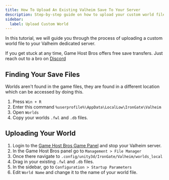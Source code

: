 ```yaml
---
title: How To Upload An Existing Valheim Save To Your Server
description: Step-by-step guide on how to upload your custom world file to your Valheim server.
sidebar:
  label: Upload Custom World
---
```


In this tutorial, we will guide you through the process of uploading a custom world file to your Valheim dedicated server.

If you get stuck at any time, Game Host Bros offers free save transfers. Just reach out to a bro on [Discord](https://discord.gg/FN4XgbAwzr)

## Finding Your Save Files

Worlds aren't found in the game files, they are found in a different location which can be accessed by doing this.

1. Press `Win + R` 
2. Enter this command `%userprofile%\AppData\LocalLow\IronGate\Valheim`
3. Open `Worlds`
4. Copy your worlds `.fwl` and `.db` files.

## Uploading Your World

1. Login to the [Game Host Bros Game Panel](https://panel.gamehostbros.com/) and stop your Valheim server.
2. In the Game Host Bros panel go to `Management > File Manager`
3. Once there navigate to `.config/unity3d/IronGate/Valheim/worlds_local`
4. Drag in your existing `.fwl` and `.db` files.
5. In the sidebar, go to `Configuration > Startup Parameters`
6. Edit `World Name` and change it to the name of your world file.
